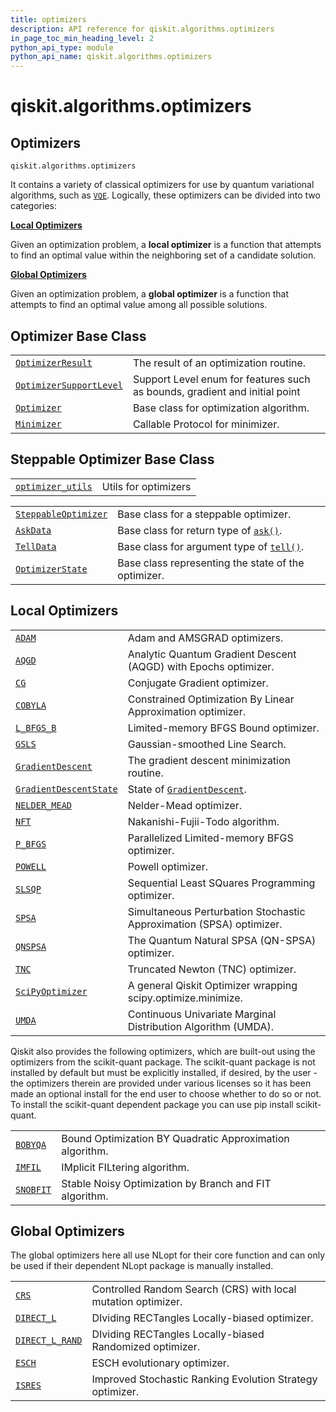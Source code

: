 ```yaml
---
title: optimizers
description: API reference for qiskit.algorithms.optimizers
in_page_toc_min_heading_level: 2
python_api_type: module
python_api_name: qiskit.algorithms.optimizers
---
```


<span id="module-qiskit.algorithms.optimizers" />

<span id="qiskit-algorithms-optimizers" />

# qiskit.algorithms.optimizers

<span id="optimizers-qiskit-algorithms-optimizers" />

## Optimizers

`qiskit.algorithms.optimizers`

It contains a variety of classical optimizers for use by quantum variational algorithms, such as [`VQE`](qiskit.algorithms.VQE "qiskit.algorithms.VQE"). Logically, these optimizers can be divided into two categories:

**[Local Optimizers](#local-optimizers)**

Given an optimization problem, a **local optimizer** is a function that attempts to find an optimal value within the neighboring set of a candidate solution.

**[Global Optimizers](#global-optimizers)**

Given an optimization problem, a **global optimizer** is a function that attempts to find an optimal value among all possible solutions.

## Optimizer Base Class

|                                                                                                                                    |                                                                            |
| ---------------------------------------------------------------------------------------------------------------------------------- | -------------------------------------------------------------------------- |
| [`OptimizerResult`](qiskit.algorithms.optimizers.OptimizerResult "qiskit.algorithms.optimizers.OptimizerResult")                   | The result of an optimization routine.                                     |
| [`OptimizerSupportLevel`](qiskit.algorithms.optimizers.OptimizerSupportLevel "qiskit.algorithms.optimizers.OptimizerSupportLevel") | Support Level enum for features such as bounds, gradient and initial point |
| [`Optimizer`](qiskit.algorithms.optimizers.Optimizer "qiskit.algorithms.optimizers.Optimizer")                                     | Base class for optimization algorithm.                                     |
| [`Minimizer`](qiskit.algorithms.optimizers.Minimizer "qiskit.algorithms.optimizers.Minimizer")                                     | Callable Protocol for minimizer.                                           |

## Steppable Optimizer Base Class

|                                                                                                                                                                      |                      |
| -------------------------------------------------------------------------------------------------------------------------------------------------------------------- | -------------------- |
| [`optimizer_utils`](qiskit.algorithms.optimizers.optimizer_utils#module-qiskit.algorithms.optimizers.optimizer_utils "qiskit.algorithms.optimizers.optimizer_utils") | Utils for optimizers |

|                                                                                                                           |                                                                                                                                                          |
| ------------------------------------------------------------------------------------------------------------------------- | -------------------------------------------------------------------------------------------------------------------------------------------------------- |
| [`SteppableOptimizer`](qiskit.algorithms.optimizers.SteppableOptimizer "qiskit.algorithms.optimizers.SteppableOptimizer") | Base class for a steppable optimizer.                                                                                                                    |
| [`AskData`](qiskit.algorithms.optimizers.AskData "qiskit.algorithms.optimizers.AskData")                                  | Base class for return type of [`ask()`](qiskit.algorithms.optimizers.SteppableOptimizer#ask "qiskit.algorithms.optimizers.SteppableOptimizer.ask").      |
| [`TellData`](qiskit.algorithms.optimizers.TellData "qiskit.algorithms.optimizers.TellData")                               | Base class for argument type of [`tell()`](qiskit.algorithms.optimizers.SteppableOptimizer#tell "qiskit.algorithms.optimizers.SteppableOptimizer.tell"). |
| [`OptimizerState`](qiskit.algorithms.optimizers.OptimizerState "qiskit.algorithms.optimizers.OptimizerState")             | Base class representing the state of the optimizer.                                                                                                      |

## Local Optimizers

|                                                                                                                                 |                                                                                                                            |
| ------------------------------------------------------------------------------------------------------------------------------- | -------------------------------------------------------------------------------------------------------------------------- |
| [`ADAM`](qiskit.algorithms.optimizers.ADAM "qiskit.algorithms.optimizers.ADAM")                                                 | Adam and AMSGRAD optimizers.                                                                                               |
| [`AQGD`](qiskit.algorithms.optimizers.AQGD "qiskit.algorithms.optimizers.AQGD")                                                 | Analytic Quantum Gradient Descent (AQGD) with Epochs optimizer.                                                            |
| [`CG`](qiskit.algorithms.optimizers.CG "qiskit.algorithms.optimizers.CG")                                                       | Conjugate Gradient optimizer.                                                                                              |
| [`COBYLA`](qiskit.algorithms.optimizers.COBYLA "qiskit.algorithms.optimizers.COBYLA")                                           | Constrained Optimization By Linear Approximation optimizer.                                                                |
| [`L_BFGS_B`](qiskit.algorithms.optimizers.L_BFGS_B "qiskit.algorithms.optimizers.L_BFGS_B")                                     | Limited-memory BFGS Bound optimizer.                                                                                       |
| [`GSLS`](qiskit.algorithms.optimizers.GSLS "qiskit.algorithms.optimizers.GSLS")                                                 | Gaussian-smoothed Line Search.                                                                                             |
| [`GradientDescent`](qiskit.algorithms.optimizers.GradientDescent "qiskit.algorithms.optimizers.GradientDescent")                | The gradient descent minimization routine.                                                                                 |
| [`GradientDescentState`](qiskit.algorithms.optimizers.GradientDescentState "qiskit.algorithms.optimizers.GradientDescentState") | State of [`GradientDescent`](qiskit.algorithms.optimizers.GradientDescent "qiskit.algorithms.optimizers.GradientDescent"). |
| [`NELDER_MEAD`](qiskit.algorithms.optimizers.NELDER_MEAD "qiskit.algorithms.optimizers.NELDER_MEAD")                            | Nelder-Mead optimizer.                                                                                                     |
| [`NFT`](qiskit.algorithms.optimizers.NFT "qiskit.algorithms.optimizers.NFT")                                                    | Nakanishi-Fujii-Todo algorithm.                                                                                            |
| [`P_BFGS`](qiskit.algorithms.optimizers.P_BFGS "qiskit.algorithms.optimizers.P_BFGS")                                           | Parallelized Limited-memory BFGS optimizer.                                                                                |
| [`POWELL`](qiskit.algorithms.optimizers.POWELL "qiskit.algorithms.optimizers.POWELL")                                           | Powell optimizer.                                                                                                          |
| [`SLSQP`](qiskit.algorithms.optimizers.SLSQP "qiskit.algorithms.optimizers.SLSQP")                                              | Sequential Least SQuares Programming optimizer.                                                                            |
| [`SPSA`](qiskit.algorithms.optimizers.SPSA "qiskit.algorithms.optimizers.SPSA")                                                 | Simultaneous Perturbation Stochastic Approximation (SPSA) optimizer.                                                       |
| [`QNSPSA`](qiskit.algorithms.optimizers.QNSPSA "qiskit.algorithms.optimizers.QNSPSA")                                           | The Quantum Natural SPSA (QN-SPSA) optimizer.                                                                              |
| [`TNC`](qiskit.algorithms.optimizers.TNC "qiskit.algorithms.optimizers.TNC")                                                    | Truncated Newton (TNC) optimizer.                                                                                          |
| [`SciPyOptimizer`](qiskit.algorithms.optimizers.SciPyOptimizer "qiskit.algorithms.optimizers.SciPyOptimizer")                   | A general Qiskit Optimizer wrapping scipy.optimize.minimize.                                                               |
| [`UMDA`](qiskit.algorithms.optimizers.UMDA "qiskit.algorithms.optimizers.UMDA")                                                 | Continuous Univariate Marginal Distribution Algorithm (UMDA).                                                              |

Qiskit also provides the following optimizers, which are built-out using the optimizers from the scikit-quant package. The scikit-quant package is not installed by default but must be explicitly installed, if desired, by the user - the optimizers therein are provided under various licenses so it has been made an optional install for the end user to choose whether to do so or not. To install the scikit-quant dependent package you can use pip install scikit-quant.

|                                                                                          |                                                          |
| ---------------------------------------------------------------------------------------- | -------------------------------------------------------- |
| [`BOBYQA`](qiskit.algorithms.optimizers.BOBYQA "qiskit.algorithms.optimizers.BOBYQA")    | Bound Optimization BY Quadratic Approximation algorithm. |
| [`IMFIL`](qiskit.algorithms.optimizers.IMFIL "qiskit.algorithms.optimizers.IMFIL")       | IMplicit FILtering algorithm.                            |
| [`SNOBFIT`](qiskit.algorithms.optimizers.SNOBFIT "qiskit.algorithms.optimizers.SNOBFIT") | Stable Noisy Optimization by Branch and FIT algorithm.   |

## Global Optimizers

The global optimizers here all use NLopt for their core function and can only be used if their dependent NLopt package is manually installed.

|                                                                                                            |                                                               |
| ---------------------------------------------------------------------------------------------------------- | ------------------------------------------------------------- |
| [`CRS`](qiskit.algorithms.optimizers.CRS "qiskit.algorithms.optimizers.CRS")                               | Controlled Random Search (CRS) with local mutation optimizer. |
| [`DIRECT_L`](qiskit.algorithms.optimizers.DIRECT_L "qiskit.algorithms.optimizers.DIRECT_L")                | DIviding RECTangles Locally-biased optimizer.                 |
| [`DIRECT_L_RAND`](qiskit.algorithms.optimizers.DIRECT_L_RAND "qiskit.algorithms.optimizers.DIRECT_L_RAND") | DIviding RECTangles Locally-biased Randomized optimizer.      |
| [`ESCH`](qiskit.algorithms.optimizers.ESCH "qiskit.algorithms.optimizers.ESCH")                            | ESCH evolutionary optimizer.                                  |
| [`ISRES`](qiskit.algorithms.optimizers.ISRES "qiskit.algorithms.optimizers.ISRES")                         | Improved Stochastic Ranking Evolution Strategy optimizer.     |

